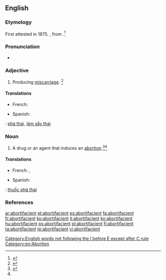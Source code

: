 ==English==

===Etymology===
First attested in 1875. {{suffix|abortion|facient|t2=causing an}}, from {{etyl|la|en}} {{term|facere||to make|lang=la}}.<ref name=Taber>{{reference-book | last =| first = | authorlink =  | coauthors =  | editor =Thomas, Clayton L.  | others =  | title =Taber's Encyclopedic Medical Dictionary | origdate =  | origyear = 1940| origmonth =  | url =  | format =  | accessdate =  | accessyear =  | accessmonth =  | edition = 5th | date =  | year =1993| month =  | publisher =F. A. Davis Company  | location =Philadelphia, PA | language =  | id =  | doi = | isbn =0-8036-8313-8 | lccn = | ol = | pages =7| chapter =  | chapterurl =  | quote =}}</ref>

===Pronunciation===
* {{a|US}} {{IPA|/əˌbɔɹ.təˈfeɪ.ʃn̩t/|/əˌbɔɹ.tɪˈfeɪ.ʃn̩t/}}

===Adjective===
{{en-adj}}

# Producing [[miscarriage]]. {{defdate|First attested in the mid 19<sup>th</sup> century.}}<ref name=SOED>{{R:SOED5|page=7}}</ref>

====Translations====
{{trans-top|producing miscarriage}}
* French: {{t+|fr|abortif}}
{{trans-mid}}
* Spanish: {{t+|es|abortivo}}
{{trans-bottom}}

{{checktrans-top}}
{{ttbc|vi}}: [[phá thai]], [[làm sẩy thai]]
{{checktrans-bottom}}

===Noun===
{{en-noun}}

# {{context|pharmacology|lang=en}} A drug or an agent that induces an [[abortion]].<ref>{{R:MW3 1976|page=5}}</ref>{{defdate|First attested in the mid 19<sup>th</sup> century.}}<ref name=SOED/>

====Translations====
{{trans-top|agent that causes premature delivery}}
* French: {{t+|fr|abortif|m}}, {{t|fr|remède abortif|m}}
{{trans-mid}}
* Spanish: {{t+|es|abortivo|m}}
{{trans-bottom}}

{{checktrans-top}}
{{ttbc|vi}}: [[thuốc phá thai]]
{{checktrans-bottom}}

===References===
<references/>

[[Category:English words not following the I before E except after C rule]]
[[Category:en:Abortion]]

[[ar:abortifacient]]
[[et:abortifacient]]
[[es:abortifacient]]
[[fa:abortifacient]]
[[fr:abortifacient]]
[[ko:abortifacient]]
[[it:abortifacient]]
[[kn:abortifacient]]
[[hu:abortifacient]]
[[ps:abortifacient]]
[[pl:abortifacient]]
[[fi:abortifacient]]
[[ta:abortifacient]]
[[te:abortifacient]]
[[vi:abortifacient]]